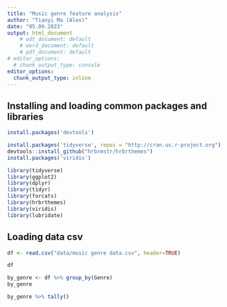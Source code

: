 ---
title: "Music genre feature analysis"
author: "Tianyi Ma (Alex)"
date: "05.09.2023"
output: html_document
    # odt_document: default
    # word_document: default
    # pdf_document: default
# editor_options:
  # chunk_output_type: console
editor_options: 
  chunk_output_type: inline
---

## Installing and loading common packages and libraries

```{r}
install.packages('devtools')
```

```{r}
install.packages('tidyverse', repos = "http://cran.us.r-project.org")
devtools::install_github("hrbrmstr/hrbrthemes")
install.packages('viridis')
```

```{r}
library(tidyverse)
library(ggplot2)
library(dplyr)
library(tidyr)
library(forcats)
library(hrbrthemes)
library(viridis)
library(lubridate)
```

## Loading data csv

```{r}
df <- read.csv("data/music genre data.csv", header=TRUE)
```

```{r}
df
```


```{r}
by_genre <- df %>% group_by(Genre)
by_genre
```


```{r}
by_genre %>% tally()
```










